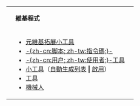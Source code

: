 {| class="ombox ombox-notice nowraplinks hlist" style="text-align:center"
|class="mbox-imageright"|
|class="mbox-text"|'''維基程式'''
|class="mbox-text"|
|-
|class="mbox-imageright"|
|class="mbox-text"|
* [[mw:Manual:Extensions/zh|元維基拓展小工具]]
* [[Wikipedia:腳本|-{zh-cn:脚本; zh-tw:指令碼;}-]]
* [[Wikipedia:用戶工具|-{zh-cn:用户; zh-tw:使用者;}-工具]]
* [[Wikipedia:小工具|小工具]]（[[Special:小工具|自動生成列表]] '''&#124;''' [[Special:参数设置#mw-prefsection-gadgets|啟用]]）
* [[Wikipedia:维基百科工具|工具]]
* [[Wikipedia:机器人|機械人]]
|class="mbox-text"|
|}
